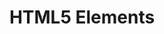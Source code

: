 ---
id: "web_tf_hard_004"
questionType: "TRUE_FALSE"
title: "HTML5 Elements"
statement: "The <article> tag is used to represent self-contained content."
difficulty: "HARD"
category: "Web Development"
correctAnswer: true
explanation: "<article> is a semantic element for independent, distributable content."
---